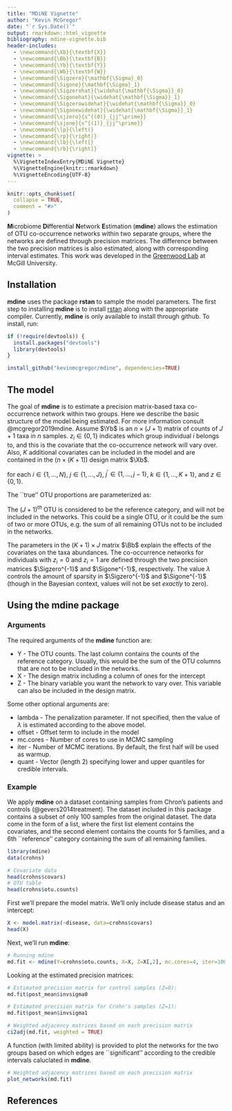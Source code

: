 ```yaml
---
title: "MDiNE Vignette"
author: "Kevin McGregor"
date: "`r Sys.Date()`"
output: rmarkdown::html_vignette
bibliography: mdine-vignette.bib
header-includes:
  - \newcommand{\Xb}{\textbf{X}}
  - \newcommand{\Bb}{\textbf{B}}
  - \newcommand{\Yb}{\textbf{Y}}
  - \newcommand{\Wb}{\textbf{W}}
  - \newcommand{\Sigzero}{\mathbf{\Sigma}_0}
  - \newcommand{\Sigone}{\mathbf{\Sigma}_1}
  - \newcommand{\Sigzerohat}{\widehat{\mathbf{\Sigma}}_0}
  - \newcommand{\Sigonehat}{\widehat{\mathbf{\Sigma}}_1}
  - \newcommand{\Sigzerowidehat}{\widehat{\mathbf{\Sigma}}_0}
  - \newcommand{\Sigonewidehat}{\widehat{\mathbf{\Sigma}}_1}
  - \newcommand{\sjzero}{s^{(0)}_{jj^\prime}}
  - \newcommand{\sjone}{s^{(1)}_{jj^\prime}}
  - \newcommand{\lp}{\left(}
  - \newcommand{\rp}{\right)}
  - \newcommand{\lb}{\left[}
  - \newcommand{\rb}{\right]}
vignette: >
  %\VignetteIndexEntry{MDiNE Vignette}
  %\VignetteEngine{knitr::rmarkdown}
  %\VignetteEncoding{UTF-8}
---
```


```r
knitr::opts_chunk$set(
  collapse = TRUE,
  comment = "#>"
)
```

**M**icrobiome **Di**fferential **N**etwork **E**stimation (**mdine**) allows the estimation of OTU co-occurrence networks within two separate groups, where the networks are defined through precision matrices.  The difference between the two precision matrices is also estimated, along with corresponding interval estimates.  This work was developed in the [Greenwood Lab](https://www.mcgill.ca/statisticalgenetics/) at McGill University.


## Installation
**mdine** uses the package **rstan** to sample the model parameters.  The first step to installing **mdine** is to install [rstan](http://mc-stan.org/users/interfaces/rstan) along with the appropriate compiler.  Currently, **mdine** is only available to install through github.  To install, run:
```r
if (!require(devtools)) {
  install.packages("devtools")
  library(devtools)
}

install_github("kevinmcgregor/mdine", dependencies=TRUE)
```

## The model
The goal of **mdine** is to estimate a precision matrix-based taxa co-occurrence network within two groups.  Here we describe the basic structure of the model being estimated. For more information consult @mcgregor2019mdine. Assume $\Yb$ is an $n\times (J+1)$ matrix of counts of $J+1$ taxa in $n$ samples.  $z_i \in \{0,1\}$ indicates which group individual $i$ belongs to, and this is the covariate that the co-occurrence network will vary over.  Also, $K$ additional covariates can be included in the model and are contained in the $(n\times (K+1))$ design matrix $\Xb$.

\begin{align}
    \label{eqn:modeldef}
	\Yb_{i\cdot} | p_{i\cdot}, \Bb, \Wb_{i\cdot}, \Sigzero^{-1}, \Sigone^{-1}, \lambda & \sim \mbox{Multinomial}(M_i, p_{i\cdot}) \nonumber \\
    \Wb_{i\cdot} | \Bb, \Sigzero^{-1}, \Sigone^{-1}, \lambda & \sim \mbox{Normal}\lp (\Xb_{i\cdot} \Bb)^\top, z_i\Sigone+(1-z_i)\Sigzero\rp \nonumber \\
    {s}^{(z)}_{jj^\prime} | \lambda & \sim \mbox{Laplace}\lp 0, \lambda \rp \nonumber \\
    {s}^{(z)}_{jj} | \lambda & \sim \mbox{Exponential}\lp \lambda/2 \rp \nonumber \\
    \lambda & \sim \mbox{Exponential}\left(\widehat{\lambda}_{init}^{-1}\right) \nonumber \\
    \Bb_{kj} & \sim \mbox{Normal}\lp 0, 10000 \rp,
\end{align}
for each $i\in\{1,\dots,N\}$, $j\in\{1,\dots,J\}$, $j^\prime \in \{1,\dots,j-1\}$, $k\in\{1,\dots,K+1\}$, and $z\in\{0,1\}$.

The ``true'' OTU proportions are parameterized as:
\begin{align}
\label{eqn:prop}
    \lb \log \lp\frac{p_{i1}}{p_{i(J+1)}}\rp, \dots, \lp\frac{p_{iJ}}{p_{i(J+1)}}\rp \rb &= \Wb_{i\cdot}
\end{align}

The $(J+1)^{th}$ OTU is considered to be the reference category, and will not be included in the networks.  This could be a single OTU, or it could be the sum of two or more OTUs, e.g. the sum of all remaining OTUs not to be included in the networks.

The parameters in the $(K+1)\times J$ matrix $\Bb$ explain the effects of the covariates on the taxa abundances.  The co-occurrence networks for individuals with $z_i=0$ and $z_i=1$ are defined through the two precision matrices $\Sigzero^{-1}$ and $\Sigone^{-1}$, respectively.  The value $\lambda$ controls the amount of sparsity in $\Sigzero^{-1}$ and $\Sigone^{-1}$ (though in the Bayesian context, values will not be set *exactly* to zero).

## Using the **mdine** package

### Arguments
The required arguments of the **mdine** function are:

  - Y - The OTU counts.  The last column contains the counts of the reference category.  Usually, this would be the sum of the OTU columns that are not to be included in the networks.
  - X - The design matrix including a column of ones for the intercept
  - Z - The binary variable you want the network to vary over.  This variable can also be included in the design matrix.

Some other optional arguments are:

  - lambda - The penalization parameter.  If not specified, then the value of $\lambda$ is estimated according to the above model.
  - offset - Offset term to include in the model
  - mc.cores - Number of cores to use in MCMC sampling
  - iter - Number of MCMC iterations.  By default, the first half will be used as warmup.
  - quant - Vector (length 2) specifying lower and upper quantiles for credible intervals.
  
### Example
We apply **mdine** on a dataset containing samples from Chron's patients and controls (@gevers2014treatment).  The dataset included in this package contains a subset of only 100 samples from the original dataset.  The data come in the form of a list, where the first list element contains the covariates, and the second element contains the counts for 5 families, and a 6th ``reference'' category containing the sum of all remaining families.

```r
library(mdine)
data(crohns)

# Covariate data
head(crohns$covars)
# OTU table
head(crohns$otu.counts)
```

First we'll prepare the model matrix.  We'll only include disease status and an intercept:
```r
X <- model.matrix(~disease, data=crohns$covars)
head(X)
```

Next, we'll run **mdine**:
```r
# Running mdine
md.fit <- mdine(Y=crohns$otu.counts, X=X, Z=X[,2], mc.cores=4, iter=1000)
```

Looking at the estimated precision matrices:
```r
# Estimated precision matrix for control samples (Z=0):
md.fit$post_mean$invsigma0

# Estimated precision matrix for Crohn's samples (Z=1):
md.fit$post_mean$invsigma1
```

```r
# Weighted adjacency matrices based on each precision matrix
ci2adj(md.fit, weighted = TRUE)
```

A function (with limited ability) is provided to plot the networks for the two groups based on which edges are ``significant'' according to the credible intervals caluclated in **mdine**.
```r
# Weighted adjacency matrices based on each precision matrix
plot_networks(md.fit)
```

## References



